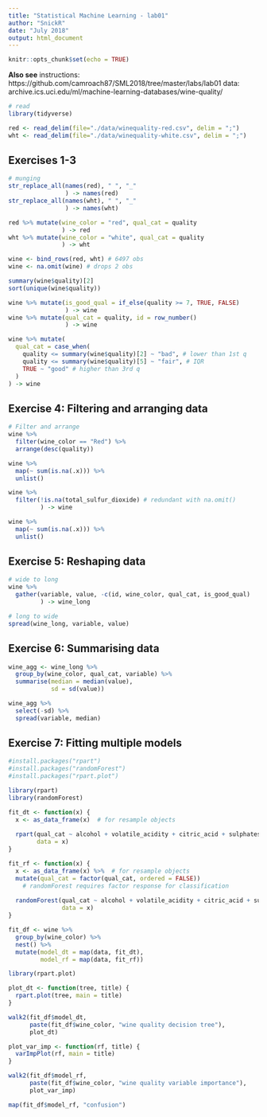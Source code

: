 ```yaml
---
title: "Statistical Machine Learning - lab01"
author: "SnickR"
date: "July 2018"
output: html_document
---
```


```r
knitr::opts_chunk$set(echo = TRUE)

```

**Also see**
instructions: https://github.com/camroach87/SML2018/tree/master/labs/lab01
data: archive.ics.uci.edu/ml/machine-learning-databases/wine-quality/

```r
# read
library(tidyverse)

red <- read_delim(file="./data/winequality-red.csv", delim = ";")
wht <- read_delim(file="./data/winequality-white.csv", delim = ";")
```

## Exercises 1-3

```r
# munging
str_replace_all(names(red), " ", "_"
                ) -> names(red) 
str_replace_all(names(wht), " ", "_"
                ) -> names(wht)

red %>% mutate(wine_color = "red", qual_cat = quality
               ) -> red
wht %>% mutate(wine_color = "white", qual_cat = quality
               ) -> wht

wine <- bind_rows(red, wht) # 6497 obs
wine <- na.omit(wine) # drops 2 obs

summary(wine$quality)[2]
sort(unique(wine$quality))

wine %>% mutate(is_good_qual = if_else(quality >= 7, TRUE, FALSE)
                ) -> wine
wine %>% mutate(qual_cat = quality, id = row_number()
                ) -> wine

wine %>% mutate(
  qual_cat = case_when(
    quality <= summary(wine$quality)[2] ~ "bad", # lower than 1st q
    quality <= summary(wine$quality)[5] ~ "fair", # IQR
    TRUE ~ "good" # higher than 3rd q
  )
) -> wine


```

## Exercise 4: Filtering and arranging data

```r
# Filter and arrange
wine %>% 
  filter(wine_color == "Red") %>% 
  arrange(desc(quality))

wine %>% 
  map(~ sum(is.na(.x))) %>% 
  unlist()

wine %>% 
  filter(!is.na(total_sulfur_dioxide) # redundant with na.omit()
         ) -> wine 

wine %>% 
  map(~ sum(is.na(.x))) %>% 
  unlist()
```

## Exercise 5: Reshaping data

```r
# wide to long
wine %>% 
  gather(variable, value, -c(id, wine_color, qual_cat, is_good_qual)
         ) -> wine_long

# long to wide
spread(wine_long, variable, value)
```

## Exercise 6: Summarising data

```r
wine_agg <- wine_long %>% 
  group_by(wine_color, qual_cat, variable) %>% 
  summarise(median = median(value),
            sd = sd(value))

wine_agg %>% 
  select(-sd) %>% 
  spread(variable, median)
```

## Exercise 7: Fitting multiple models

```r
#install.packages("rpart")
#install.packages("randomForest")
#install.packages("rpart.plot")

library(rpart)
library(randomForest)

fit_dt <- function(x) {
  x <- as_data_frame(x)  # for resample objects
  
  rpart(qual_cat ~ alcohol + volatile_acidity + citric_acid + sulphates,
        data = x)
}

fit_rf <- function(x) {
  x <- as_data_frame(x) %>%  # for resample objects
  mutate(qual_cat = factor(qual_cat, ordered = FALSE))  
    # randomForest requires factor response for classification
  
  randomForest(qual_cat ~ alcohol + volatile_acidity + citric_acid + sulphates,
               data = x)
}

fit_df <- wine %>%
  group_by(wine_color) %>%
  nest() %>% 
  mutate(model_dt = map(data, fit_dt),
         model_rf = map(data, fit_rf))

library(rpart.plot)

plot_dt <- function(tree, title) {
  rpart.plot(tree, main = title)
}

walk2(fit_df$model_dt, 
      paste(fit_df$wine_color, "wine quality decision tree"), 
      plot_dt)

plot_var_imp <- function(rf, title) {
  varImpPlot(rf, main = title)
}

walk2(fit_df$model_rf, 
      paste(fit_df$wine_color, "wine quality variable importance"), 
      plot_var_imp)

map(fit_df$model_rf, "confusion")
```

